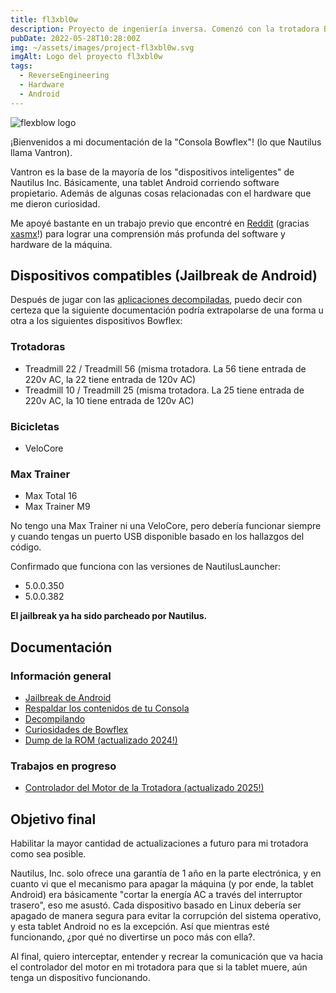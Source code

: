 ```yaml
---
title: fl3xbl0w
description: Proyecto de ingeniería inversa. Comenzó con la trotadora Bowflex Treadmill 22 pero terminó generalizándose para cualquier máquina con Android vendida por Nautilus Inc. (Nautilus, Bowflex, Schwinn).
pubDate: 2022-05-28T10:28:00Z
img: ~/assets/images/project-fl3xbl0w.svg
imgAlt: Logo del proyecto fl3xbl0w
tags:
  - ReverseEngineering
  - Hardware
  - Android
---
```



<Image src={HeaderImage} alt="flexblow logo" format="webp" width={800} />

¡Bienvenidos a mi documentación de la "Consola Bowflex"! (lo que Nautilus llama Vantron).

Vantron es la base de la mayoría de los "dispositivos inteligentes" de Nautilus Inc. Básicamente, una tablet Android corriendo software propietario. Además de algunas cosas relacionadas con el hardware que me dieron curiosidad.

Me apoyé bastante en un trabajo previo que encontré en [Reddit](https://www.reddit.com/r/Bowflex/comments/mi8wdo/unlocking_bowflex_velocore/) (gracias [xasmx](https://www.reddit.com/user/xasmx/)!) para lograr una comprensión más profunda del software y hardware de la máquina.

## Dispositivos compatibles (Jailbreak de Android)

Después de jugar con las <a href="/es/projects/fl3xbl0w/decompiling" target="_self">aplicaciones decompiladas</a>, puedo decir con certeza que la siguiente documentación podría extrapolarse de una forma u otra a los siguientes dispositivos Bowflex:

### Trotadoras

- Treadmill 22 / Treadmill 56 (misma trotadora. La 56 tiene entrada de 220v AC, la 22 tiene entrada de 120v AC)
- Treadmill 10 / Treadmill 25 (misma trotadora. La 25 tiene entrada de 220v AC, la 10 tiene entrada de 120v AC)

### Bicicletas

- VeloCore

### Max Trainer

- Max Total 16
- Max Trainer M9

No tengo una Max Trainer ni una VeloCore, pero debería funcionar siempre y cuando tengas un puerto USB disponible basado en los hallazgos del código.

Confirmado que funciona con las versiones de NautilusLauncher:

- 5.0.0.350
- 5.0.0.382

**El jailbreak ya ha sido parcheado por Nautilus.**

## Documentación

### Información general

- <a href="/es/projects/fl3xbl0w/jailbreak" target="_self">
    Jailbreak de Android
  </a>
- <a href="/es/projects/fl3xbl0w/backup" target="_self">
    Respaldar los contenidos de tu Consola
  </a>
- <a href="/es/projects/fl3xbl0w/decompiling" target="_self">
    Decompilando
  </a>
- <a href="/es/projects/fl3xbl0w/quirks" target="_self">
    Curiosidades de Bowflex
  </a>
- <a href="/es/projects/fl3xbl0w/romdump" target="_self">
    Dump de la ROM (actualizado 2024!)
  </a>

### Trabajos en progreso

- <a href="/es/projects/fl3xbl0w/treadmotor" target="_self">
    Controlador del Motor de la Trotadora (actualizado 2025!)
  </a>

## Objetivo final

Habilitar la mayor cantidad de actualizaciones a futuro para mi trotadora como sea posible.

Nautilus, Inc. solo ofrece una garantía de 1 año en la parte electrónica, y en cuanto vi que el mecanismo para apagar la máquina (y por ende, la tablet Android) era básicamente "cortar la energía AC a través del interruptor trasero", eso me asustó. Cada dispositivo basado en Linux debería ser apagado de manera segura para evitar la corrupción del sistema operativo, y esta tablet Android no es la excepción. Así que mientras esté funcionando, ¿por qué no divertirse un poco más con ella?.

Al final, quiero interceptar, entender y recrear la comunicación que va hacia el controlador del motor en mi trotadora para que si la tablet muere, aún tenga un dispositivo funcionando.
